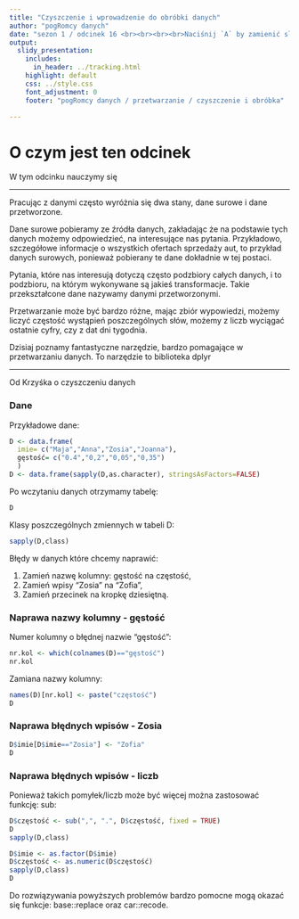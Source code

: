 ```yaml
---
title: "Czyszczenie i wprowadzenie do obróbki danych"
author: "pogRomcy danych"
date: "sezon 1 / odcinek 16 <br><br><br><br>Naciśnij `A` by zamienić slajdy na ciągły tekst. <br> Naciśnij `T` by wyświetlić spis treści."
output:
  slidy_presentation:
    includes:
      in_header: ../tracking.html
    highlight: default
    css: ../style.css
    font_adjustment: 0
    footer: "pogRomcy danych / przetwarzanie / czyszczenie i obróbka"

---
```


# O czym jest ten odcinek

W tym odcinku nauczymy się

---

Pracując z danymi często wyróżnia się dwa stany,
dane surowe i dane przetworzone.

Dane surowe pobieramy ze źródła danych, zakładając że na podstawie tych danych możemy odpowiedzieć, na interesujące nas pytania.
Przykładowo, szczegółowe informacje o wszystkich ofertach sprzedaży aut, to przykład danych surowych, ponieważ pobierany te dane dokładnie w tej postaci.

Pytania, które nas interesują dotyczą często podzbiory całych danych, i to podzbioru, na którym wykonywane są jakieś transformacje.
Takie przekształcone dane nazywamy danymi przetworzonymi.

Przetwarzanie może być bardzo różne, 
mając zbiór wypowiedzi, możemy liczyć częstość wystąpień poszczególnych słów,
możemy z liczb wyciągać ostatnie cyfry, czy z dat dni tygodnia.

Dzisiaj poznamy fantastyczne narzędzie, bardzo pomagające w przetwarzaniu danych.
To narzędzie to biblioteka dplyr


---



Od Krzyśka o czyszczeniu danych





### Dane

Przykładowe dane:
```r
D <- data.frame(
  imie= c("Maja","Anna","Zosia","Joanna"),
  gęstość= c("0.4","0,2","0,05","0,35")
  )
D <- data.frame(sapply(D,as.character), stringsAsFactors=FALSE)
```

Po wczytaniu danych otrzymamy tabelę:
```r
D
```

Klasy poszczególnych zmiennych w tabeli D:
```r
sapply(D,class)
```

Błędy w danych które chcemy naprawić:

1. Zamień nazwę kolumny: gęstość na częstość,
2. Zamień wpisy "Zosia" na "Zofia",
2. Zamień przecinek na kropkę dziesiętną.


### Naprawa nazwy kolumny - gęstość

Numer kolumny o błędnej nazwie "gęstość":
```r
nr.kol <- which(colnames(D)=="gęstość")
nr.kol
```

Zamiana nazwy kolumny:
```r
names(D)[nr.kol] <- paste("częstość")
D
```

### Naprawa błędnych wpisów - Zosia

```r
D$imie[D$imie=="Zosia"] <- "Zofia"
D
```

### Naprawa błędnych wpisów - liczb

Ponieważ takich pomyłek/liczb może być więcej można zastosować funkcję: sub:
```r
D$częstość <- sub(",", ".", D$częstość, fixed = TRUE)
D
sapply(D,class)
```

```r
D$imie <- as.factor(D$imie)
D$częstość <- as.numeric(D$częstość)
sapply(D,class)
D
```

Do rozwiązywania powyższych problemów bardzo pomocne mogą okazać się funkcje: base::replace oraz car::recode.


